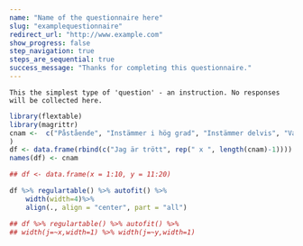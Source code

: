 ```yaml
---
name: "Name of the questionnaire here"
slug: "examplequestionnaire"
redirect_url: "http://www.example.com"
show_progress: false
step_navigation: true
steps_are_sequential: true
success_message: "Thanks for completing this questionnaire."
---
```


~~~{}
This the simplest type of 'question' - an instruction. No responses will be collected here.
~~~


```r
library(flextable)
library(magrittr)
cnam <-  c("Påstående", "Instämmer i hög grad", "Instämmer delvis", "Varken instämmer eller instämmer inte", "Instämmer inte helt", "Instämmer inte alls"
)
df <- data.frame(rbind(c("Jag är trött", rep(" x ", length(cnam)-1))))
names(df) <- cnam

## df <- data.frame(x = 1:10, y = 11:20)

df %>% regulartable() %>% autofit() %>% 
    width(width=4)%>%
    align(., align = "center", part = "all")

## df %>% regulartable() %>% autofit() %>% 
## width(j=~x,width=1) %>% width(j=~y,width=1)

```





